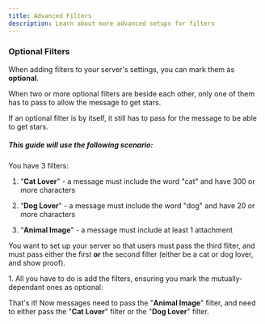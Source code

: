 ```yaml
---
title: Advanced Filters
description: Learn about more advanced setups for filters
---
```


### Optional Filters

When adding filters to your server's settings, you can mark them as **optional**.

When two or more optional filters are beside each other, only one of them has to pass to allow the message to get stars.

<Aside type="note" title="Be careful!">
    If an optional filter is by itself, it still has to pass for the message to be able to get stars.
</Aside>

##### This guide will use the following scenario:

You have 3 filters:

1. "**Cat Lover**" - a message must include the word "cat" and have 300 or more characters

2. “**Dog Lover**" - a message must include the word "dog" and have 20 or more characters

3. “**Animal Image**" - a message must include at least 1 attachment

You want to set up your server so that users must pass the third filter, and must pass either the first **or** the second filter (either be a cat or dog lover, and show proof).

<Steps>
1.  All you have to do is add the filters, ensuring you mark the mutually-dependant ones as optional:
    <CommandInput command="filter add" options={[
        {
            type: OptionType.String,
            name: 'filter',
            value: 'Cat Lover',
        },
        {
            type: OptionType.String,
            name: 'settings',
            value: 'Server Settings',
        },
        {
            type: OptionType.Boolean,
            name: 'optional',
            value: 'True',
            highlight: true,
        },
    ]}/>
    <CommandInput command="filter add" options={[
        {
            type: OptionType.String,
            name: 'filter',
            value: 'Dog Lover',
        },
        {
            type: OptionType.String,
            name: 'settings',
            value: 'Server Settings',
        },
        {
            type: OptionType.Boolean,
            name: 'optional',
            value: 'True',
            highlight: true,
        },
    ]}/>
    <CommandInput command="filter add" options={[
        {
            type: OptionType.String,
            name: 'filter',
            value: 'Animal Image',
        },
        {
            type: OptionType.String,
            name: 'settings',
            value: 'Server Settings',
        },
    ]}/>
</Steps>

That's it! Now messages need to pass the "**Animal Image**" filter, and need to either pass the "**Cat Lover**" filter or the "**Dog Lover**" filter.
